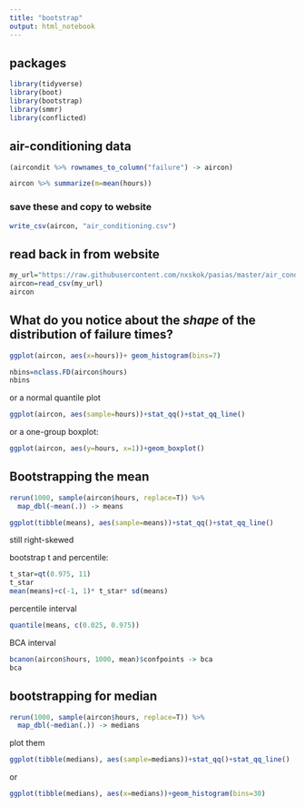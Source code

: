 ```yaml
---
title: "bootstrap"
output: html_notebook
---
```


## packages

```r
library(tidyverse)
library(boot)
library(bootstrap)
library(smmr)
library(conflicted)
```

## air-conditioning data

```r
(aircondit %>% rownames_to_column("failure") -> aircon)
```

```r
aircon %>% summarize(m=mean(hours))
```


### save these and copy to website

```r
write_csv(aircon, "air_conditioning.csv")
```

## read back in from website

```r
my_url="https://raw.githubusercontent.com/nxskok/pasias/master/air_conditioning.csv"
aircon=read_csv(my_url)
aircon
```

## What do you notice about the *shape* of the distribution of failure times?

```r
ggplot(aircon, aes(x=hours))+ geom_histogram(bins=7)
```

```r
nbins=nclass.FD(aircon$hours)
nbins
```

or a normal quantile plot

```r
ggplot(aircon, aes(sample=hours))+stat_qq()+stat_qq_line()
```

or a one-group boxplot:

```r
ggplot(aircon, aes(y=hours, x=1))+geom_boxplot()
```

## Bootstrapping the mean

```r
rerun(1000, sample(aircon$hours, replace=T)) %>% 
  map_dbl(~mean(.)) -> means
```

```r
ggplot(tibble(means), aes(sample=means))+stat_qq()+stat_qq_line()
```

still right-skewed

bootstrap t and percentile:

```r
t_star=qt(0.975, 11)
t_star
mean(means)+c(-1, 1)* t_star* sd(means)
```

percentile interval

```r
quantile(means, c(0.025, 0.975))
```

BCA interval

```r
bcanon(aircon$hours, 1000, mean)$confpoints -> bca
bca
```

## bootstrapping for median

```r
rerun(1000, sample(aircon$hours, replace=T)) %>% 
  map_dbl(~median(.)) -> medians
```

plot them

```r
ggplot(tibble(medians), aes(sample=medians))+stat_qq()+stat_qq_line()
```

or

```r
ggplot(tibble(medians), aes(x=medians))+geom_histogram(bins=30)
```

